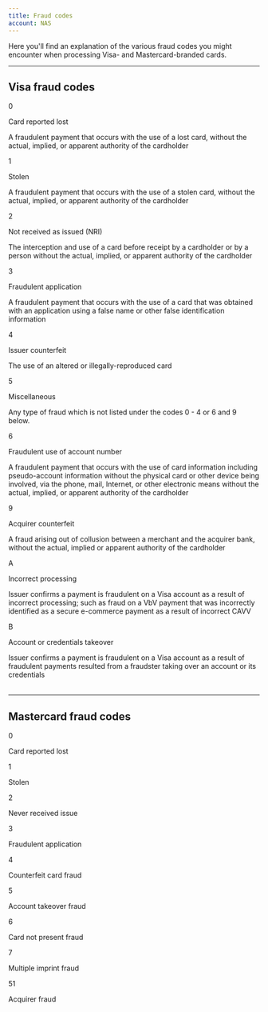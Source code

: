 ```yaml
---
title: Fraud codes
account: NAS
---
```


Here you'll find an explanation of the various fraud codes you might encounter when processing Visa- and Mastercard-branded cards.

---

## Visa fraud codes

<Table>
<TableHead headers={['Code', 'Reason', 'Description']} />
<TableBody>
<TableRow>
<TableCell>

0

</TableCell>
<TableCell>

Card reported lost

</TableCell>
<TableCell>

A fraudulent payment that occurs with the use of a lost card, without
the actual, implied, or apparent authority of the cardholder

</TableCell>
</TableRow>
<TableRow>
<TableCell>

1

</TableCell>
<TableCell>

Stolen

</TableCell>
<TableCell>

A fraudulent payment that occurs with the use of a stolen card, without
the actual, implied, or apparent authority of the cardholder

</TableCell>
</TableRow>
<TableRow>
<TableCell>

2

</TableCell>
<TableCell>

Not received as issued (NRI)

</TableCell>
<TableCell>

The interception and use of a card before receipt by a cardholder or by
a person without the actual, implied, or apparent authority of the
cardholder

</TableCell>
</TableRow>
<TableRow>
<TableCell>

3

</TableCell>
<TableCell>

Fraudulent application

</TableCell>
<TableCell>

A fraudulent payment that occurs with the use of a card that was
obtained with an application using a false name or other false
identification information

</TableCell>
</TableRow>
<TableRow>
<TableCell>

4

</TableCell>
<TableCell>

Issuer counterfeit

</TableCell>
<TableCell>

The use of an altered or illegally-reproduced card

</TableCell>
</TableRow>
<TableRow>
<TableCell>

5

</TableCell>
<TableCell>

Miscellaneous

</TableCell>
<TableCell>

Any type of fraud which is not listed under the codes 0 - 4 or 6 and 9
below.

</TableCell>
</TableRow>
<TableRow>
<TableCell>

6

</TableCell>
<TableCell>

Fraudulent use of account number

</TableCell>
<TableCell>

A fraudulent payment that occurs with the use of card information
including pseudo-account information without the physical card or other
device being involved, via the phone, mail, Internet, or other
electronic means without the actual, implied, or apparent authority of
the cardholder

</TableCell>
</TableRow>
<TableRow>
<TableCell>

9

</TableCell>
<TableCell>

Acquirer counterfeit

</TableCell>
<TableCell>

A fraud arising out of collusion between a merchant and the acquirer
bank, without the actual, implied or apparent authority of the
cardholder

</TableCell>
</TableRow>
<TableRow>
<TableCell>

A

</TableCell>
<TableCell>

Incorrect processing

</TableCell>
<TableCell>

Issuer confirms a payment is fraudulent on a Visa account as a result of
incorrect processing; such as fraud on a VbV payment that was
incorrectly identified as a secure e-commerce payment as a result of
incorrect CAVV

</TableCell>
</TableRow>
<TableRow>
<TableCell>

B

</TableCell>
<TableCell>

Account or credentials takeover

</TableCell>
<TableCell>

Issuer confirms a payment is fraudulent on a Visa account as a result of
fraudulent payments resulted from a fraudster taking over an account or its credentials

</TableCell>
</TableRow>
</TableBody>
</Table>

---

## Mastercard fraud codes

<Table>
<TableHead headers={['Code', 'Reason']} />
<TableBody>
<TableRow>
<TableCell>

0

</TableCell>
<TableCell>

Card reported lost

</TableCell>
</TableRow>
<TableRow>
<TableCell>

1

</TableCell>
<TableCell>

Stolen

</TableCell>
</TableRow>
<TableRow>
<TableCell>

2

</TableCell>
<TableCell>

Never received issue

</TableCell>
</TableRow>
<TableRow>
<TableCell>

3

</TableCell>
<TableCell>

Fraudulent application

</TableCell>
</TableRow>
<TableRow>
<TableCell>

4

</TableCell>
<TableCell>

Counterfeit card fraud

</TableCell>
</TableRow>
<TableRow>
<TableCell>

5

</TableCell>
<TableCell>

Account takeover fraud

</TableCell>
</TableRow>
<TableRow>
<TableCell>

6

</TableCell>
<TableCell>

Card not present fraud

</TableCell>
</TableRow>
<TableRow>
<TableCell>

7

</TableCell>
<TableCell>

Multiple imprint fraud

</TableCell>
</TableRow>
<TableRow>
<TableCell>

51

</TableCell>
<TableCell>

Acquirer fraud

</TableCell>
</TableRow>
</TableBody>
</Table>




